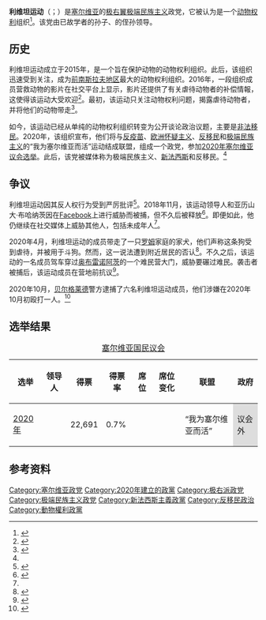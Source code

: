 {{Infobox political party
| name = 利维坦运动
| native_name = {{lang|sr|Покрет Левијатан}}<br>{{lang|sr|Pokret Levijatan}}
| colorcode = black
| abbr = Levijatan
| logo = File:Pokret_Levijatan_logo.jpg
| logo_size = 180
| president = {{le|帕夫莱·比哈利|Pavle Bihali}}
| founded = {{nowrap|2015年{{small|（作为组织）}}<br>2020年{{small|（作为政党）}}}}
| headquarters = [[塞尔维亚|塞尔维亚]][[贝尔格莱德|贝尔格莱德]]
| ideology = {{nowrap|[[极端民族主义|极端民族主义]]<br>[[新法西斯主义|新法西斯主义]]<ref name="#1">{{cite web|date=2020-05-20|title=Ljubitelji životinja koji vređaju žrtve fašista - šta je, zapravo, Levijatan?|url=http://rs.n1info.com/Vesti/a601600/Ljubitelji-zivotinja-koji-vredjaju-zrtve-fasista-sta-je-zapravo-Levijatan.html|publisher=N1|language=sr|accessdate=2021-02-21|archive-date=2020-07-21|archive-url=https://web.archive.org/web/20200721185627/http://rs.n1info.com/Vesti/a601600/Ljubitelji-zivotinja-koji-vredjaju-zrtve-fasista-sta-je-zapravo-Levijatan.html}}</ref><ref name="#2">{{Cite web|title=Pavle Bihali je spojio nemoguće, jevrejsko poreklo i nacističke simbole|url=https://nova.rs/politika/pavle-bihali-je-spojio-nemoguce-jevrejsko-poreklo-i-nacisticke-simbole/|access-date=2021-02-21|website=NOVA portal|language=en-US|archive-date=2020-06-09|archive-url=https://web.archive.org/web/20200609235109/https://nova.rs/politika/pavle-bihali-je-spojio-nemoguce-jevrejsko-poreklo-i-nacisticke-simbole/}}</ref><br>[[反移民|反移民]]<br>[[硬欧洲怀疑主义|硬欧洲怀疑主义]]<br>[[接种疫苗争议|反疫苗]]<br>[[动物权利|动物权利]]<small>（自称）</small>}}
| position = [[极右翼|极右翼]]
| national = 
| european = 
| international = 
| colors = [[黑色|黑色]]
| website = {{url|https://levijatan.org/}}
| footnotes = 
| seats1_title = [[国民议会_(塞尔维亚)|国民议会]]
| seats1 = {{Composition bar|0|250|hex=#000000}}
| seats2_title = [[伏伊伏丁那议会|伏伊伏丁那议会]]
| seats2 = {{Composition bar|0|120|hex=#000000}}
| seats3_title = {{le|贝尔格莱德市议会|City Assembly of Belgrade}}
| seats3 = {{Composition bar|0|110|hex=#000000}}
| country = 塞尔维亚
}}
'''利维坦运动'''（{{Lang-sr-Cyrl|Покрет Левијатан}}；{{Lang-sr-Latn|Pokret Levijatan}}）是[[塞尔维亚|塞尔维亚]]的[[极右翼|极右翼]][[极端民族主义|极端民族主义]]政党，它被认为是一个[[动物权利|动物权利]]组织<ref>{{cite web|url=https://www.bellingcat.com/news/2020/06/18/levijatan-serbian-animal-rights-vigilantes-go-to-the-polls/|title=Levijatan: Serbian Animal Rights Vigilantes Go To The Polls|first=Michael|last=Colborne|date=2020-06-18|accessdate=2021-02-21|publisher=Bellingcat|language=en|archive-date=2021-01-09|archive-url=https://web.archive.org/web/20210109115612/https://www.bellingcat.com/news/2020/06/18/levijatan-serbian-animal-rights-vigilantes-go-to-the-polls/}}</ref>。该党由已故{{le|塞尔维亚犹太人历史|History of the Jews in Serbia|塞尔维亚犹太人}}学者{{link-sh|帕夫莱·比哈利 (1889)|Pavle Bihali|帕夫莱·比哈利}}的孙子、{{le|奥托·比哈利-梅林|Oto Bihalji-Merin}}的侄孙{{le|帕夫莱·比哈利|Pavle Bihali}}领导。

==历史==
利维坦运动成立于2015年，是一个旨在保护动物的动物权利组织。此后，该组织迅速受到关注，成为[[南斯拉夫社会主义联邦共和国|前南斯拉夫地区]]最大的动物权利组织。2016年，一段组织成员营救动物的影片在社交平台上显示，影片还提供了有关虐待动物者的补偿情報，这使得该运动大受欢迎<ref>{{Cite web|date=2020-05-29|title=Razvojni put Levijatana: Od brige za pse do potere za migrantima|url=https://www.istinomer.rs/analize/razvojni-put-levijatana-od-brige-za-pse-do-potere-za-migrantima/|access-date=2021-02-21|website=Istinomer|language=sr|archive-date=2020-06-09|archive-url=https://web.archive.org/web/20200609230302/https://www.istinomer.rs/analize/razvojni-put-levijatana-od-brige-za-pse-do-potere-za-migrantima/}}</ref>。最初，该运动只关注动物权利问题，揭露虐待动物者，并将他们的动物带走<ref>{{Cite web|last=Petface|date=2018-01-04|title=LEVIJATAN: "Imamo svedočenja o silovanju i mučenju pasa, ali meštani ćute iz straha"!|url=https://petface.net/levijatan/|access-date=2021-02-21|website=Petface.net|language=en-US|archive-date=2020-06-09|archive-url=https://web.archive.org/web/20200609230935/https://petface.net/levijatan/}}</ref>。

如今，该运动已经从单纯的动物权利组织转变为公开谈论政治议题，主要是[[非法移民|非法移民]]。2020年，该组织宣布，他们将与[[接种疫苗争议|反疫苗]]、[[欧洲怀疑主义|欧洲怀疑主义]]、[[反移民|反移民]]和[[极端民族主义|极端民族主义]]的“我为塞尔维亚而活”运动结成联盟，组成一个政党，参加[[2020年塞尔维亚议会选举|2020年塞尔维亚议会选举]]。此后，该党被媒体称为极端民族主义、[[新法西斯主义|新法西斯]]和反移民。<ref name="#1"/>

==争议==

利维坦运动因其反人权行为受到严厉批评<ref>{{Cite web|date=2020-02-10|title=Pokret Levijatan poziva na linč dece i ovo je moj odgovor, ipak nemam 14 godina|url=https://noizz.rs/big-stories/pokret-levijatan-poziva-na-linc-dece-i-ovo-je-moj-odgovor-ipak-nemam-14-godina/dheg5be|access-date=2021-02-21|website=Noizz.rs|language=sr|archive-date=2020-06-09|archive-url=https://web.archive.org/web/20200609230305/https://noizz.rs/big-stories/pokret-levijatan-poziva-na-linc-dece-i-ovo-je-moj-odgovor-ipak-nemam-14-godina/dheg5be}}</ref>。2018年11月，该运动领导人{{le|帕夫莱·比哈利|Pavle Bihali}}和亚历山大·布哈纳茨因在[[Facebook|Facebook]]上进行威胁而被捕，但不久后被释放<ref>{{Cite web|title=Vođe "Levijatana" uhapšene pa puštene|url=https://www.novosti.rs/vesti/naslovna/hronika/aktuelno.291.html:760763-Vodje-Levijatana-uhapsene-pa-pustene|access-date=2021-02-21|website=www.novosti.rs|language=sr|archive-date=2020-12-02|archive-url=https://web.archive.org/web/20201202025942/https://www.novosti.rs/vesti/naslovna/hronika/aktuelno.291.html:760763-Vodje-Levijatana-uhapsene-pa-pustene}}</ref>。即便如此，他仍继续在社交媒体上威胁其他人，包括未成年人<ref name="#2"/>。

2020年4月，利维坦运动的成员带走了一只[[罗姆人|罗姆]]家庭的家犬，他们声称这条狗受到虐待，并被用于斗狗。然而，这一说法遭到附近居民的否认<ref>{{Cite web|date=2020-04-15|title=Levijatan i dalje "posećuje" Rome i oduzima životinje|url=https://www.masina.rs/?p=13087|access-date=2021-02-21|website=Mašina|language=en-US|archive-date=2020-10-01|archive-url=https://web.archive.org/web/20201001125456/https://www.masina.rs/?p=13087}}</ref>。不久之后，该运动的一名成员驾车穿过[[奥布雷诺阿茨|奥布雷诺阿茨]]的一个难民营大门，威胁要碾过难民。袭击者被捕后，该运动成员在营地前抗议<ref>{{Cite web|last=N.N.G|first=J. O.|title=SRAMNI PROTEST U OBRENOVCU Ultradesničari daju podršku članu Levijatana koji je upao u prihvatni centar i tako nastavljaju da ŠIRE MRŽNJU|url=https://www.blic.rs/vesti/politika/sramni-protest-u-obrenovcu-ultradesnicari-daju-podrsku-clanu-levijatana-koji-je-upao/pzq881t|access-date=2021-02-21|website=Blic.rs|language=sr|archive-date=2020-12-19|archive-url=https://web.archive.org/web/20201219194040/https://www.blic.rs/vesti/politika/sramni-protest-u-obrenovcu-ultradesnicari-daju-podrsku-clanu-levijatana-koji-je-upao/pzq881t}}</ref>。

2020年10月，[[贝尔格莱德|贝尔格莱德]]警方逮捕了六名利维坦运动成员，他们涉嫌在2020年10月初殴打一人。<ref>{{Cite web|last=Beta|first=Piše|title=Uhapšeno šest članova Levijatana zbog sumnje da su pretukli jednu osobu|url=https://www.danas.rs/drustvo/uhapseno-sest-clanova-levijatana-zbog-sumnje-da-su-pretukli-jednu-osobu/|access-date=2021-02-21|website=Dnevni list Danas|language=sr|archive-date=2020-12-30|archive-url=https://web.archive.org/web/20201230220902/https://www.danas.rs/drustvo/uhapseno-sest-clanova-levijatana-zbog-sumnje-da-su-pretukli-jednu-osobu/}}</ref>

==选举结果==
{| class="wikitable" style="text-align:center"
|+ [[塞尔维亚国民议会|塞尔维亚国民议会]]
! 选举
! 领导人
! 得票
! 得票率
! 席位
! 席位变化
! 联盟
! rowspan=1|政府
|-
! [[2020年塞尔维亚议会选举|2020年]]
|{{le|帕夫莱·比哈利|Pavle Bihali}}
| 22,691	
| 0.7% 
| {{Composition bar|0|250|hex=#000000}}
| {{nochange}}
| “我为塞尔维亚而活”
| style="background:#ddd;"|议会外
|}

==参考资料==
{{reflist}}

{{塞爾維亞政黨}}
{{Authority control}}

[[Category:塞尔维亚政党|Category:塞尔维亚政党]]
[[Category:2020年建立的政黨|Category:2020年建立的政黨]]
[[Category:极右派政党|Category:极右派政党]]
[[Category:极端民族主义政党|Category:极端民族主义政党]]
[[Category:新法西斯主義政黨|Category:新法西斯主義政黨]]
[[Category:反移民政治|Category:反移民政治]]
[[Category:動物權利政黨|Category:動物權利政黨]]